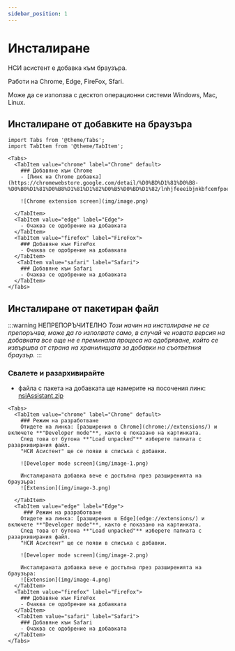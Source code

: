 ```yaml
---
sidebar_position: 1
---
```


# Инсталиране

НСИ асистент е добавка към браузъра. 

Работи на Chrome, Edge, FireFox, Sfari.
        
Може да се използва с десктоп операционни системи Windows, Mac, Linux.

## Инсталиране от добавките на браузъра

```mdx-code-block
import Tabs from '@theme/Tabs';
import TabItem from '@theme/TabItem';
```

```mdx-code-block
<Tabs>
  <TabItem value="chrome" label="Chrome" default>
    ### Добавяне към Chrome
    - [Линк на Chrome добавка](https://chromewebstore.google.com/detail/%D0%BD%D1%81%D0%B8-%D0%B0%D1%81%D0%B8%D1%81%D1%82%D0%B5%D0%BD%D1%82/lnhjfeeeibjnkbfcemfpoekhkfnpbobo)

    ![Chrome extension screen](img/image.png)

  </TabItem>
  <TabItem value="edge" label="Edge">
    - Очаква се одобрение на добавката
  </TabItem>
  <TabItem value="firefox" label="FireFox">
    ### Добавяне към FireFox
    - Очаква се одобрение на добавката
  </TabItem>
   <TabItem value="safari" label="Safari">
    ### Добавяне към Safari
    - Очаква се одобрение на добавката
  </TabItem>
</Tabs>
```

## Инсталиране от пакетиран файл

:::warning НЕПРЕПОРЪЧИТЕЛНО
*Този начин на инсталиране не се препоръчва, може да го изполвате само, в случай че новата версия на добавката все още не е преминала процеса на одобряване, който се извършва от страна на хранилищата за добавки на съответния браузър.*
:::

### Свалете и разархивирайте
  - файла с пакета на добавката ще намерите на посочения линк:
[nsiAssistant.zip](https://nsiwebassistant.azurewebsites.net/nsiAddOn.zip)


```mdx-code-block
<Tabs>
  <TabItem value="chrome" label="Chrome" default>
    ### Режим на разработване
    Отидете на линка: [разширения в Chrome](chrome://extensions/) и включете **"Developer mode"**, както е показано на картинката.
    След това от бутона **"Load unpacked"** изберете папката с разархивирания файл.
    "НСИ Асистент" ще се появи в списъка с добавки.

    ![Developer mode screen](img/image-1.png)

    Инсталираната добавка вече е достъпна през разширенията на браузъра:
    ![Extension](img/image-3.png)

  </TabItem>
  <TabItem value="edge" label="Edge">
     ### Режим на разработване
    Отидете на линка: [разширения в Edge](edge://extensions/) и включете **"Developer mode"**, както е показано на картинката.
    След това от бутона **"Load unpacked"** изберете папката с разархивирания файл.
    "НСИ Асистент" ще се появи в списъка с добавки.
  
    ![Developer mode screen](img/image-2.png)

    Инсталираната добавка вече е достъпна през разширенията на браузъра:
    ![Extension](img/image-4.png)
  </TabItem>
  <TabItem value="firefox" label="FireFox">
    ### Добавяне към FireFox
    - Очаква се одобрение на добавката
  </TabItem>
   <TabItem value="safari" label="Safari">
    ### Добавяне към Safari
    - Очаква се одобрение на добавката
  </TabItem>
</Tabs>
```